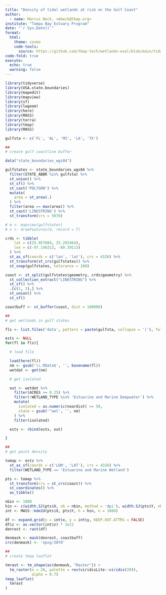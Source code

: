 ```yaml
---
title: "Density of tidal wetlands at risk on the Gulf Coast"
author: 
  - name: Marcus Beck, <mbeck@tbep.org>
institute: "Tampa Bay Estuary Program"
date: "`r Sys.Date()`"
format:
  html:
    theme: cosmo
    code-tools: 
      source: https://github.com/tbep-tech/wetlands-eval/blob/main/tidalrisk.qmd
code-fold: true
execute:
  echo: true
  warning: false
---
```


```r
library(tidyverse)
library(USA.state.boundaries)
library(mapedit)
library(mapview)
library(sf)
library(lwgeom)
library(here)
library(MASS)
library(terra)
library(tmap)
library(MASS)

gulfsta <- c('FL', 'AL', 'MS', 'LA', 'TX')

##
# create gulf coastline buffer

data("state_boundaries_wgs84")

gulfstates <- state_boundaries_wgs84 %>%
  filter(STATE_ABBR %in% gulfsta) %>%
  st_union() %>%
  st_sf() %>%
  st_cast('POLYGON') %>%
  mutate(
    area = st_area(.)
  ) %>%
  filter(area == max(area)) %>%
  st_cast('LINESTRING') %>%
  st_transform(crs = 5070)

# m <- mapview(gulfstates)
# x <- drawFeatures(m, record = T)

crds <- tibble(
    lat = c(25.957684, 25.292464),
    lon = c(-97.146313, -80.39113)
  ) %>%
  st_as_sf(coords = c('lon', 'lat'), crs = 4326) %>%
  st_transform(st_crs(gulfstates)) %>%
  st_snap(gulfstates, tolerance = 100)

coast <- st_split(gulfstates$geometry, crds$geometry) %>%
  st_collection_extract("LINESTRING") %>%
  st_sf() %>%
  .[c(1, 3),] %>%
  st_union() %>%
  st_sf()

coastbuff <- st_buffer(coast, dist = 100000)

##
# get wetlands in gulf states

fls <- list.files('data', pattern = paste(gulfsta, collapse = '|'), full.names = T)

ests <- NULL
for(fl in fls){

  # load file

  load(here(fl))
  nm <- gsub('\\.RData$', '', basename(fl))
  wetdat <- get(nm)

  # get isolated

  out <- wetdat %>%
    filter(ACRES >= 0.25) %>%
    filter(!WETLAND_TYPE %in% 'Estuarine and Marine Deepwater') %>%
    mutate(
      isolated = as.numeric(neardist) >= 50,
      state = gsub('^wet', '', nm)
    ) %>%
    filter(isolated)

  ests <- rbind(ests, out)

}

##
# get point density

tomap <- ests %>%
  st_as_sf(coords = c('LON', 'LAT'), crs = 4326) %>%
  filter(WETLAND_TYPE == 'Estuarine and Marine Wetland')

pts <- tomap %>%
  st_transform(crs = st_crs(coast)) %>%
  st_coordinates() %>%
  as_tibble()

nbin <- 1000
hin <- c(width.SJ(pts$X, nb = nbin, method = 'dpi'), width.SJ(pts$Y, nb = nbin, method = 'dpi'))
int <- MASS::kde2d(pts$X, pts$Y, h = hin, n = 1000)

df <- expand.grid(x = int$x, y = int$y, KEEP.OUT.ATTRS = FALSE)
df$z <- as.vector(int$z) * 1e11
denrest <- rast(df)

denmask <- mask(denrest, coastbuff)
crs(denmask) <- 'epsg:5070'

##
# create tmap leaflet

tmrast <- tm_shape(as(denmask, "Raster")) +
  tm_raster(n = 20, palette = rev(viridisLite::viridis(20)),
            alpha = 0.7)
tmap_leaflet(
  tmrast
)
```
